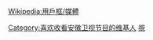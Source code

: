 {{Userbox
  |border-c=
  |border-s=1
  |id=<big>爱传<br />万家</big>
  |id-c=white
  |id-fc=#8B0000
  |id-s=10
  |info=這個用户喜歡收看'''[[安徽卫视|<span style="color:#FFFFFF">安徽卫视</span>]]'''的節目。
  |info-c=#8B0000
  |info-fc=white
  |info-s=9
}}<includeonly>[[Category:喜欢收看安徽卫视节目的维基人]]</includeonly><noinclude>
[[Category:媒體用戶框模板|視]]
</noinclude><noinclude>{{Clear}}[[Wikipedia:用戶框/媒體]]</noinclude>